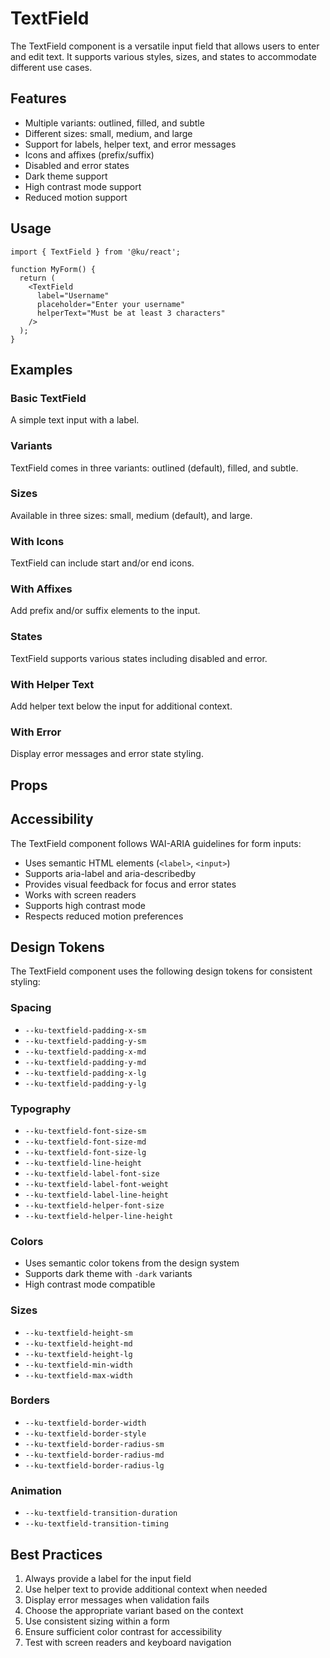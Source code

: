 
<Meta of={TextFieldStories} />

# TextField

The TextField component is a versatile input field that allows users to enter and edit text. It supports various styles, sizes, and states to accommodate different use cases.

## Features

- Multiple variants: outlined, filled, and subtle
- Different sizes: small, medium, and large
- Support for labels, helper text, and error messages
- Icons and affixes (prefix/suffix)
- Disabled and error states
- Dark theme support
- High contrast mode support
- Reduced motion support

## Usage

```tsx
import { TextField } from '@ku/react';

function MyForm() {
  return (
    <TextField
      label="Username"
      placeholder="Enter your username"
      helperText="Must be at least 3 characters"
    />
  );
}
```

## Examples

### Basic TextField

A simple text input with a label.

<Canvas>
  <Story of={TextFieldStories.Default} />
</Canvas>

### Variants

TextField comes in three variants: outlined (default), filled, and subtle.

<Canvas>
  <Story of={TextFieldStories.Variants} />
</Canvas>

### Sizes

Available in three sizes: small, medium (default), and large.

<Canvas>
  <Story of={TextFieldStories.Sizes} />
</Canvas>

### With Icons

TextField can include start and/or end icons.

<Canvas>
  <Story of={TextFieldStories.WithIcons} />
</Canvas>

### With Affixes

Add prefix and/or suffix elements to the input.

<Canvas>
  <Story of={TextFieldStories.WithAffixes} />
</Canvas>

### States

TextField supports various states including disabled and error.

<Canvas>
  <Story of={TextFieldStories.States} />
</Canvas>

### With Helper Text

Add helper text below the input for additional context.

<Canvas>
  <Story of={TextFieldStories.WithHelperText} />
</Canvas>

### With Error

Display error messages and error state styling.

<Canvas>
  <Story of={TextFieldStories.WithError} />
</Canvas>

## Props

<ArgTypes of={TextFieldStories} />

## Accessibility

The TextField component follows WAI-ARIA guidelines for form inputs:

- Uses semantic HTML elements (`<label>`, `<input>`)
- Supports aria-label and aria-describedby
- Provides visual feedback for focus and error states
- Works with screen readers
- Supports high contrast mode
- Respects reduced motion preferences

## Design Tokens

The TextField component uses the following design tokens for consistent styling:

### Spacing
- `--ku-textfield-padding-x-sm`
- `--ku-textfield-padding-y-sm`
- `--ku-textfield-padding-x-md`
- `--ku-textfield-padding-y-md`
- `--ku-textfield-padding-x-lg`
- `--ku-textfield-padding-y-lg`

### Typography
- `--ku-textfield-font-size-sm`
- `--ku-textfield-font-size-md`
- `--ku-textfield-font-size-lg`
- `--ku-textfield-line-height`
- `--ku-textfield-label-font-size`
- `--ku-textfield-label-font-weight`
- `--ku-textfield-label-line-height`
- `--ku-textfield-helper-font-size`
- `--ku-textfield-helper-line-height`

### Colors
- Uses semantic color tokens from the design system
- Supports dark theme with `-dark` variants
- High contrast mode compatible

### Sizes
- `--ku-textfield-height-sm`
- `--ku-textfield-height-md`
- `--ku-textfield-height-lg`
- `--ku-textfield-min-width`
- `--ku-textfield-max-width`

### Borders
- `--ku-textfield-border-width`
- `--ku-textfield-border-style`
- `--ku-textfield-border-radius-sm`
- `--ku-textfield-border-radius-md`
- `--ku-textfield-border-radius-lg`

### Animation
- `--ku-textfield-transition-duration`
- `--ku-textfield-transition-timing`

## Best Practices

1. Always provide a label for the input field
2. Use helper text to provide additional context when needed
3. Display error messages when validation fails
4. Choose the appropriate variant based on the context
5. Use consistent sizing within a form
6. Ensure sufficient color contrast for accessibility
7. Test with screen readers and keyboard navigation 